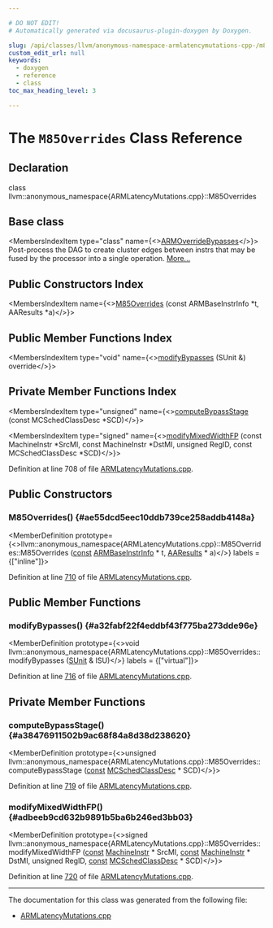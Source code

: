 ```yaml
---

# DO NOT EDIT!
# Automatically generated via docusaurus-plugin-doxygen by Doxygen.

slug: /api/classes/llvm/anonymous-namespace-armlatencymutations-cpp-/m85overrides
custom_edit_url: null
keywords:
  - doxygen
  - reference
  - class
toc_max_heading_level: 3

---
```





# The `M85Overrides` Class Reference

<DoxygenPage pluginConfig={pluginConfig}>



## Declaration

<CodeBlock>class llvm::anonymous_namespace{ARMLatencyMutations.cpp}::M85Overrides</CodeBlock>

## Base class

<MembersIndex>

<MembersIndexItem
  type="class"
  name={<><a href="/docs/api/classes/llvm/armoverridebypasses">ARMOverrideBypasses</a></>}>
Post-process the DAG to create cluster edges between instrs that may be fused by the processor into a single operation. <a href="/docs/api/classes/llvm/armoverridebypasses/#details">More...</a>
</MembersIndexItem>

</MembersIndex>

## Public Constructors Index

<MembersIndex>

<MembersIndexItem
  name={<><a href="#ae55dcd5eec10ddb739ce258addb4148a">M85Overrides</a> (const ARMBaseInstrInfo &#42;t, AAResults &#42;a)</>}>
</MembersIndexItem>

</MembersIndex>

## Public Member Functions Index

<MembersIndex>

<MembersIndexItem
  type="void"
  name={<><a href="#a32fabf22f4eddbf43f775ba273dde96e">modifyBypasses</a> (SUnit &amp;) override</>}>
</MembersIndexItem>

</MembersIndex>

## Private Member Functions Index

<MembersIndex>

<MembersIndexItem
  type="unsigned"
  name={<><a href="#a38476911502b9ac68f84a8d38d238620">computeBypassStage</a> (const MCSchedClassDesc &#42;SCD)</>}>
</MembersIndexItem>

<MembersIndexItem
  type="signed"
  name={<><a href="#adbeeb9cd632b9891b5ba6b246ed3bb03">modifyMixedWidthFP</a> (const MachineInstr &#42;SrcMI, const MachineInstr &#42;DstMI, unsigned RegID, const MCSchedClassDesc &#42;SCD)</>}>
</MembersIndexItem>

</MembersIndex>


Definition at line 708 of file <a href="/docs/api/files/lib/lib/target/lib/target/arm/armlatencymutations-cpp">ARMLatencyMutations.cpp</a>.

<SectionDefinition>

## Public Constructors

### M85Overrides() {#ae55dcd5eec10ddb739ce258addb4148a}

<MemberDefinition
  prototype={<>llvm::anonymous&#95;namespace&#123;ARMLatencyMutations.cpp&#125;::M85Overrides::M85Overrides (<a href="/docs/api/files/lib/lib/target/lib/target/aarch64/aarch64promoteconstant-cpp/#a90f8350fecae261c25be85d38b451bff">const</a> <a href="/docs/api/classes/llvm/armbaseinstrinfo">ARMBaseInstrInfo</a> &#42; t, <a href="/docs/api/classes/llvm/aaresults">AAResults</a> &#42; a)</>}
  labels = {["inline"]}>

Definition at line <a href="/docs/api/files/lib/lib/target/lib/target/arm/armlatencymutations-cpp/#l00710">710</a> of file <a href="/docs/api/files/lib/lib/target/lib/target/arm/armlatencymutations-cpp">ARMLatencyMutations.cpp</a>.
</MemberDefinition>

</SectionDefinition>

<SectionDefinition>

## Public Member Functions

### modifyBypasses() {#a32fabf22f4eddbf43f775ba273dde96e}

<MemberDefinition
  prototype={<>void llvm::anonymous&#95;namespace&#123;ARMLatencyMutations.cpp&#125;::M85Overrides::modifyBypasses (<a href="/docs/api/classes/llvm/sunit">SUnit</a> &amp; ISU)</>}
  labels = {["virtual"]}>

Definition at line <a href="/docs/api/files/lib/lib/target/lib/target/arm/armlatencymutations-cpp/#l00716">716</a> of file <a href="/docs/api/files/lib/lib/target/lib/target/arm/armlatencymutations-cpp">ARMLatencyMutations.cpp</a>.
</MemberDefinition>

</SectionDefinition>

<SectionDefinition>

## Private Member Functions

### computeBypassStage() {#a38476911502b9ac68f84a8d38d238620}

<MemberDefinition
  prototype={<>unsigned llvm::anonymous&#95;namespace&#123;ARMLatencyMutations.cpp&#125;::M85Overrides::computeBypassStage (<a href="/docs/api/files/lib/lib/target/lib/target/aarch64/aarch64promoteconstant-cpp/#a90f8350fecae261c25be85d38b451bff">const</a> <a href="/docs/api/structs/llvm/mcschedclassdesc">MCSchedClassDesc</a> &#42; SCD)</>}>

Definition at line <a href="/docs/api/files/lib/lib/target/lib/target/arm/armlatencymutations-cpp/#l00719">719</a> of file <a href="/docs/api/files/lib/lib/target/lib/target/arm/armlatencymutations-cpp">ARMLatencyMutations.cpp</a>.
</MemberDefinition>

### modifyMixedWidthFP() {#adbeeb9cd632b9891b5ba6b246ed3bb03}

<MemberDefinition
  prototype={<>signed llvm::anonymous&#95;namespace&#123;ARMLatencyMutations.cpp&#125;::M85Overrides::modifyMixedWidthFP (<a href="/docs/api/files/lib/lib/target/lib/target/aarch64/aarch64promoteconstant-cpp/#a90f8350fecae261c25be85d38b451bff">const</a> <a href="/docs/api/classes/llvm/machineinstr">MachineInstr</a> &#42; SrcMI, <a href="/docs/api/files/lib/lib/target/lib/target/aarch64/aarch64promoteconstant-cpp/#a90f8350fecae261c25be85d38b451bff">const</a> <a href="/docs/api/classes/llvm/machineinstr">MachineInstr</a> &#42; DstMI, unsigned RegID, <a href="/docs/api/files/lib/lib/target/lib/target/aarch64/aarch64promoteconstant-cpp/#a90f8350fecae261c25be85d38b451bff">const</a> <a href="/docs/api/structs/llvm/mcschedclassdesc">MCSchedClassDesc</a> &#42; SCD)</>}>

Definition at line <a href="/docs/api/files/lib/lib/target/lib/target/arm/armlatencymutations-cpp/#l00720">720</a> of file <a href="/docs/api/files/lib/lib/target/lib/target/arm/armlatencymutations-cpp">ARMLatencyMutations.cpp</a>.
</MemberDefinition>

</SectionDefinition>

<hr/>

The documentation for this class was generated from the following file:

<ul>
<li><a href="/docs/api/files/lib/lib/target/lib/target/arm/armlatencymutations-cpp">ARMLatencyMutations.cpp</a></li>
</ul>

</DoxygenPage>
